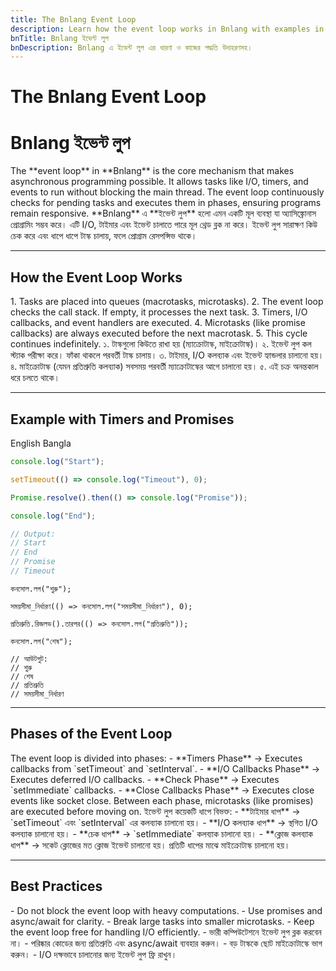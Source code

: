 ```yaml
---
title: The Bnlang Event Loop
description: Learn how the event loop works in Bnlang with examples in English, Bangla, and Banglish.
bnTitle: Bnlang ইভেন্ট লুপ
bnDescription: Bnlang এ ইভেন্ট লুপ এর ধারণা ও কাজের পদ্ধতি উদাহরণসহ।
---
```


# <I18nEnglish>The Bnlang Event Loop</I18nEnglish>
# <I18nBangla>Bnlang ইভেন্ট লুপ</I18nBangla>

<I18nEnglish>
The **event loop** in **Bnlang** is the core mechanism that makes asynchronous programming possible.  
It allows tasks like I/O, timers, and events to run without blocking the main thread.  
The event loop continuously checks for pending tasks and executes them in phases, ensuring programs remain responsive.
</I18nEnglish>

<I18nBangla>
**Bnlang** এ **ইভেন্ট লুপ** হলো এমন একটি মূল ব্যবস্থা যা অ্যাসিঙ্ক্রোনাস প্রোগ্রামিং সম্ভব করে।  
এটি I/O, টাইমার এবং ইভেন্ট চালাতে পারে মূল থ্রেড ব্লক না করে।  
ইভেন্ট লুপ সারাক্ষণ কিউ চেক করে এবং ধাপে ধাপে টাস্ক চালায়, ফলে প্রোগ্রাম রেসপন্সিভ থাকে।
</I18nBangla>

---

## How the Event Loop Works

<I18nEnglish>
1. Tasks are placed into queues (macrotasks, microtasks).  
2. The event loop checks the call stack. If empty, it processes the next task.  
3. Timers, I/O callbacks, and event handlers are executed.  
4. Microtasks (like promise callbacks) are always executed before the next macrotask.  
5. This cycle continues indefinitely.
</I18nEnglish>

<I18nBangla>
১. টাস্কগুলো কিউতে রাখা হয় (ম্যাক্রোটাস্ক, মাইক্রোটাস্ক)।  
২. ইভেন্ট লুপ কল স্ট্যাক পরীক্ষা করে। ফাঁকা থাকলে পরবর্তী টাস্ক চালায়।  
৩. টাইমার, I/O কলব্যাক এবং ইভেন্ট হ্যান্ডলার চালানো হয়।  
৪. মাইক্রোটাস্ক (যেমন প্রতিশ্রুতি কলব্যাক) সবসময় পরবর্তী ম্যাক্রোটাস্কের আগে চালানো হয়।  
৫. এই চক্র অনন্তকাল ধরে চলতে থাকে।
</I18nBangla>

---

## Example with Timers and Promises

<Tabs defaultValue="english" className="w-full">
  <TabsList>
    <TabsTrigger value="english">English</TabsTrigger>
    <TabsTrigger value="bangla">Bangla</TabsTrigger>
  </TabsList>

  <TabsContent value="english">

```js
console.log("Start");

setTimeout(() => console.log("Timeout"), 0);

Promise.resolve().then(() => console.log("Promise"));

console.log("End");

// Output:
// Start
// End
// Promise
// Timeout
```
  </TabsContent>

  <TabsContent value="bangla">

```bnl
কনসোল.লগ("শুরু");

সময়সীমা_নির্ধারণ(() => কনসোল.লগ("সময়সীমা_নির্ধারণ"), 0);

প্রতিশ্রুতি.রিজলভ().তারপর(() => কনসোল.লগ("প্রতিশ্রুতি"));

কনসোল.লগ("শেষ");

// আউটপুট:
// শুরু
// শেষ
// প্রতিশ্রুতি
// সময়সীমা_নির্ধারণ
```
  </TabsContent>

  
</Tabs>

---

## Phases of the Event Loop

<I18nEnglish>
The event loop is divided into phases:  
- **Timers Phase** → Executes callbacks from `setTimeout` and `setInterval`.  
- **I/O Callbacks Phase** → Executes deferred I/O callbacks.  
- **Check Phase** → Executes `setImmediate` callbacks.  
- **Close Callbacks Phase** → Executes close events like socket close.  
Between each phase, microtasks (like promises) are executed before moving on.
</I18nEnglish>

<I18nBangla>
ইভেন্ট লুপ কয়েকটি ধাপে বিভক্ত:  
- **টাইমার ধাপ** → `setTimeout` এবং `setInterval` এর কলব্যাক চালানো হয়।  
- **I/O কলব্যাক ধাপ** → স্থগিত I/O কলব্যাক চালানো হয়।  
- **চেক ধাপ** → `setImmediate` কলব্যাক চালানো হয়।  
- **ক্লোজ কলব্যাক ধাপ** → সকেট ক্লোজের মত ক্লোজ ইভেন্ট চালানো হয়।  
প্রতিটি ধাপের মাঝে মাইক্রোটাস্ক চালানো হয়।
</I18nBangla>

---

## Best Practices

<I18nEnglish>
- Do not block the event loop with heavy computations.  
- Use promises and async/await for clarity.  
- Break large tasks into smaller microtasks.  
- Keep the event loop free for handling I/O efficiently.
</I18nEnglish>

<I18nBangla>
- ভারী কম্পিউটেশনে ইভেন্ট লুপ ব্লক করবেন না।  
- পরিষ্কার কোডের জন্য প্রতিশ্রুতি এবং async/await ব্যবহার করুন।  
- বড় টাস্ককে ছোট মাইক্রোটাস্কে ভাগ করুন।  
- I/O দক্ষভাবে চালানোর জন্য ইভেন্ট লুপ ফ্রি রাখুন।
</I18nBangla>


